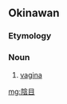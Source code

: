 ==Okinawan==

===Etymology===
{{affix|sort=ほおみい|ryu|陰|tr1=hō|t1=female genitalia|目|tr2=mī|t2=eye}}

===Noun===
{{head|ryu|noun|hiragana|ほーみー|romaji|hōmī}}

# {{lb|sort=ほおみい|ryu|anatomy}} [[vagina]]

[[mg:陰目]]